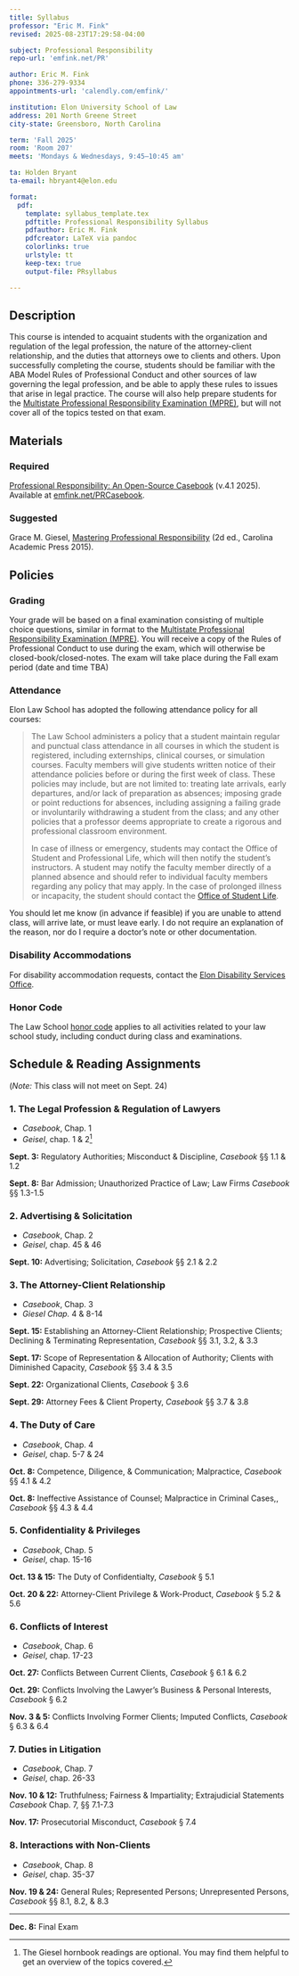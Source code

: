 ```yaml
---
title: Syllabus
professor: "Eric M. Fink"
revised: 2025-08-23T17:29:58-04:00

subject: Professional Responsibility
repo-url: 'emfink.net/PR'

author: Eric M. Fink
phone: 336-279-9334
appointments-url: 'calendly.com/emfink/'

institution: Elon University School of Law
address: 201 North Greene Street
city-state: Greensboro, North Carolina

term: 'Fall 2025'
room: 'Room 207'
meets: 'Mondays & Wednesdays, 9:45–10:45 am'

ta: Holden Bryant
ta-email: hbryant4@elon.edu

format:
  pdf:
    template: syllabus_template.tex
    pdftitle: Professional Responsibility Syllabus
    pdfauthor: Eric M. Fink
    pdfcreator: LaTeX via pandoc
    colorlinks: true
    urlstyle: tt
    keep-tex: true
    output-file: PRsyllabus

---
```


## Description

This course is intended to acquaint students with the organization and regulation of the legal profession, the nature of the attorney-client relationship, and the duties that attorneys owe to clients and others. Upon successfully completing the course, students should be familiar with the ABA Model Rules of Professional Conduct and other sources of law governing the legal profession, and be able to apply these rules to issues that arise in legal practice. The course will also help prepare students for the [Multistate Professional Responsibility Examination (MPRE)](https://www.ncbex.org/exams/mpre/), but will not cover all of the topics tested on that exam. 

## Materials

### Required 

[Professional Responsibility: An Open-Source Casebook](https://emfink.net/PRCasebook) (v.4.1 2025). Available at [emfink.net/PRCasebook](https://www.emfink.net/PRCasebook/).

### Suggested 

Grace M. Giesel, [Mastering Professional Responsibility](https://cap-press.com/books/isbn/9781611636208/Mastering-Professional-Responsibility-Second-Edition) (2d ed., Carolina Academic Press 2015). 

## Policies

### Grading

Your grade will be based on a final examination consisting of multiple choice questions, similar in format to the [Multistate Professional Responsibility Examination (MPRE)](https://www.ncbex.org/exams/mpre). You will receive a copy of the Rules of Professional Conduct to use during the exam, which will otherwise be closed-book/closed-notes. The exam will take place during the Fall exam period (date and time TBA)

### Attendance

Elon Law School has adopted the following attendance policy for all courses:

> The Law School administers a policy that a student maintain regular and punctual class attendance in all courses in which the student is registered, including externships, clinical courses, or simulation courses. Faculty members will give students written notice of their attendance policies before or during the first week of class. These policies may include, but are not limited to: treating late arrivals, early departures, and/or lack of preparation as absences; imposing grade or point reductions for absences, including assigning a failing grade or involuntarily withdrawing a student from the class; and any other policies that a professor deems appropriate to create a rigorous and professional classroom environment.
> 
> In case of illness or emergency, students may contact the Office of Student and Professional Life, which will then notify the student's instructors. A student may notify the faculty member directly of a planned absence and should refer to individual faculty members regarding any policy that may apply. In the case of prolonged illness or incapacity, the student should contact the [Office of Student Life](https://www.elon.edu/u/law/students/).

You should let me know (in advance if feasible) if you are unable to attend class, will arrive late, or must leave early. I do not require an explanation of the reason, nor do I require a doctor's note or other documentation.

### Disability Accommodations

For disability accommodation requests, contact the [Elon Disability Services Office](https://www.elon.edu/u/academics/koenigsberger-learning-center/disabilities-resources/homepage/graduate-student-resources/).

### Honor Code

The Law School [honor code](https://www.elon.edu/u/law/students/honor-code/) applies to all activities related to your law school study, including conduct during class and examinations.

## Schedule & Reading Assignments

(_Note:_ This class will not meet on Sept. 24)

### 1. The Legal Profession & Regulation of Lawyers 

- _Casebook_, Chap. 1
- _Geisel_, chap. 1 & 2[^syllabus2]

**Sept. 3:** Regulatory Authorities; Misconduct & Discipline, _Casebook_ §§ 1.1 & 1.2

**Sept. 8:** Bar Admission; Unauthorized Practice of Law; Law Firms _Casebook_ §§ 1.3-1.5

### 2. Advertising & Solicitation 

- _Casebook_, Chap. 2
- _Geisel_, chap. 45 & 46 

**Sept. 10:** Advertising; Solicitation, _Casebook_ §§ 2.1 & 2.2

### 3. The Attorney-Client Relationship 

- _Casebook_, Chap. 3
- _Giesel Chap._ 4 & 8-14 

**Sept. 15:** Establishing an Attorney-Client Relationship; Prospective Clients; Declining & Terminating Representation, _Casebook_ §§ 3.1, 3.2, & 3.3

**Sept. 17:** Scope of Representation & Allocation of Authority; Clients with Diminished Capacity, _Casebook_ §§ 3.4 & 3.5

**Sept. 22:** Organizational Clients, _Casebook_ § 3.6

**Sept. 29:** Attorney Fees & Client Property, _Casebook_  §§ 3.7 & 3.8 

### 4. The Duty of Care 

- _Casebook_, Chap. 4
- _Geisel_, chap. 5-7 & 24 

**Oct. 8:** Competence, Diligence, & Communication; Malpractice, _Casebook_ §§ 4.1 & 4.2

**Oct. 8:** Ineffective Assistance of Counsel; Malpractice in Criminal Cases,, _Casebook_ §§ 4.3 & 4.4

### 5. Confidentiality & Privileges 

- _Casebook_, Chap. 5
- _Geisel_, chap. 15-16 

**Oct. 13 & 15:** The Duty of Confidentialty, _Casebook_ § 5.1

**Oct. 20 & 22:** Attorney-Client Privilege & Work-Product, _Casebook_ § 5.2 & 5.6 

### 6. Conflicts of Interest 

- _Casebook_, Chap. 6
- _Geisel_, chap. 17-23 

**Oct. 27:** Conflicts Between Current Clients, _Casebook_ § 6.1 & 6.2 

**Oct. 29:** Conflicts Involving the Lawyer's Business & Personal Interests, _Casebook_ § 6.2 

**Nov. 3 & 5:** Conflicts Involving Former Clients; Imputed Conflicts, _Casebook_ § 6.3 & 6.4 

### 7. Duties in Litigation 

- _Casebook_, Chap. 7
- _Geisel_, chap. 26-33 

**Nov. 10 & 12:** Truthfulness; Fairness & Impartiality; Extrajudicial Statements _Casebook_ Chap. 7, §§ 7.1-7.3

**Nov. 17:** Prosecutorial Misconduct, _Casebook_ § 7.4

### 8. Interactions with Non-Clients 

- _Casebook_, Chap. 8
- _Geisel_, chap. 35-37 

**Nov. 19 & 24:** General Rules; Represented Persons; Unrepresented Persons, _Casebook_ §§ 8.1, 8.2, & 8.3

---

**Dec. 8:** Final Exam 

[^syllabus2]: The Giesel hornbook readings are optional. You may find them helpful to get an overview of the topics covered.